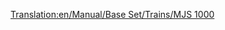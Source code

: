 [[Translation:en/Manual/Base Set/Trains/MJS 1000]]
{{es/Manual/Base Set/Trains/Trenes|Imagen=[[File:en/Manual/Base Set/Trains/Mjs1000.png]]
|Nombre=MJS 1000
|Precio=49.218 € (24.609 £)
|Velocidad=104 km/h (65 mph)
|Peso=120 t
|Potencia=2.200 CV (1.641 kW)
|Coste-anual=4.416 € (2.208 £)
|Diseño=1965
|Duración=22
|Capacidad=--
|Descripción=Todavía no hay una descripción disponible sobre esta máquina de tren. Si usted sabe algo acerca de este tren, no dude en editar esta página y añadirla. 
|Vida-real=La «MJS 1000» se parece a las locomotoras eléctricas de la serie [http://en.wikipedia.org/wiki/List_of_South_African_locomotive_classes#Electric_locomotives «SAR Class 5E»]
}}